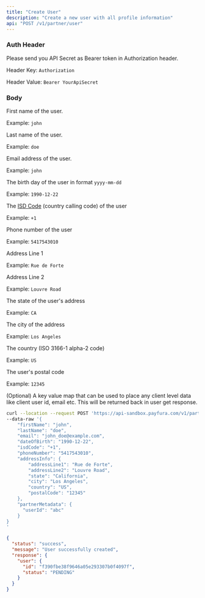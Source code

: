 ```yaml
---
title: "Create User"
description: "Create a new user with all profile information"
api: "POST /v1/partner/user"
---
```



### Auth Header

Please send you API Secret as Bearer token in Authorization header.

Header Key: `Authorization`

Header Value: `Bearer YourApiSecret`

### Body

<Param body="firstName" type="string" required>

First name of the user.

Example: `john`

</Param>

<Param body="lastName" type="string" required>

Last name of the user.

Example: `doe`

</Param>

<Param body="email" type="string" required>

Email address of the user.

Example: `john`

</Param>

<Param body="dateOfBirth" type="string" required>

The birth day of the user in format `yyyy-mm-dd`

Example: `1990-12-22`

</Param>

<Param body="isdCode" type="string" required>

The [ISD Code](https://www.indyatour.com/directory/isd-code) (country calling code) of the user

Example: `+1`

</Param>

<Param body="phoneNumber" type="string" required>

Phone number of the user

Example: `5417543010`

</Param>

<Param body="addressInfo" type="object" required>

<Expandable title="Toggle object">

<Param body="addressLine1" type="string" required>

Address Line 1

Example: `Rue de Forte`

</Param>

<Param body="addressLine2" type="string">

Address Line 2

Example: `Louvre Road`

</Param>

<Param body="state" type="string" required>

The state of the user's address

Example: `CA`

</Param>

<Param body="city" type="string" required>

The city of the address

Example: `Los Angeles`

</Param>

<Param body="country" type="string" required>

The country (ISO 3166-1 alpha-2 code)

Example: `US`

</Param>

<Param body="postalCode" type="string" required>

The user's postal code

Example: `12345`

</Param>

</Expandable>

</Param>

<Param body="partnerMetadata" type="object">

(Optional) A key value map that can be used to place any client level data like client user id, email etc. This will be returned back in user get response.

</Param>

<RequestExample>

```bash Request Example
curl --location --request POST 'https://api-sandbox.payfura.com/v1/partner/user' \
--data-raw '{
    "firstName": "john",
    "lastName": "doe",
    "email": "john_doe@example.com",
    "dateOfBirth": "1990-12-22",
    "isdCode": "+1",
    "phoneNumber": "5417543010",
    "addressInfo": {
        "addressLine1": "Rue de Forte",
        "addressLine2": "Louvre Road",
        "state": "California",
        "city": "Los Angeles",
        "country": "US",
        "postalCode": "12345"
    },
    "partnerMetadata": {
      "userId": "abc"
    }
}
'
```

</RequestExample>

<ResponseExample>

```json Body
{
  "status": "success",
  "message": "User successfully created",
  "response": {
    "user": {
      "id": "f390fbe38f9646a05e293307b0f4097f",
      "status": "PENDING"
    }
  }
}
```

</ResponseExample>